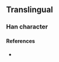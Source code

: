 {{character info/new}}
==Translingual==

===Han character===
{{Han char|rn=86|rad=火|as=06|sn=10|four=|canj=MNF,XMNF|ids=⿱列火}}

====References====
* {{Han ref|kx=0671.081|hdz=32201.121|uh=70EE|ud=28910}}